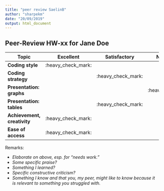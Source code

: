 ```yaml
---
title: "peer review SaelinB"
author: "sharpekm"
date: "20/09/2019"
output: html_document
---
```



Peer-Review HW-xx for Jane Doe
----------------------------------------------------
Topic                       | Excellent | Satisfactory | Needs Work |
----------------------------|-----|-----|-----|
**Coding style**            | :heavy_check_mark: |  |  |
**Coding strategy**         |  | :heavy_check_mark: |  |
**Presentation: graphs**    |  |  | :heavy_check_mark: |
**Presentation: tables**    |  | :heavy_check_mark:  |  |
**Achievement, creativity** | :heavy_check_mark: |  |  |
**Ease of access**          | :heavy_check_mark: |  |  |

Remarks:

- *Elaborate on above, esp. for "needs work."*
- *Some specific praise?*
- *Something I learned?*
- *Specific constructive criticism?*
- *Something I know and that you, my peer, might like to know because it is relevant to something you struggled with.*